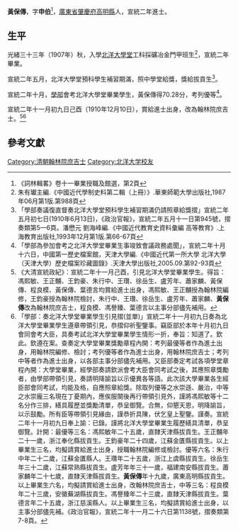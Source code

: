 '''黃保傳'''{{BD|1892年||？年||catIdx=H黃}}，字'''申伯'''<ref>《詞林輯畧》卷十一畢業授職及館選，第2頁</ref>，[[廣東省|廣東省]][[肇慶府|肇慶府]][[高明縣|高明縣]]人，宣統二年進士。

== 生平 ==
光緒三十三年（1907年）秋，入學[[北洋大學堂|北洋大學堂]]工科採礦冶金門甲班生<ref>朱有瓛主編.《中國近代學制史料第二輯（上冊）》.華東師範大學出版社,1987年06月第1版.第988頁</ref>，宣統二年畢業。

宣統二年五月，北洋大學堂預科學生補習期滿，照中學堂給獎，獎給拔貢生<ref>「學部奏議復直督奏北洋大學堂預科學生補習期滿仍請照章給獎摺」宣統二年五月初七日(1910年6月13日)，《政治官報》，宣統二年五月十一日第945號，摺奏類第5—6頁。潘懋元 劉海峰編.《中國近代教育史資料彙編 高等教育》.上海教育出版社,1993年12月第1版.第66-67頁</ref>。

宣統二年十月，[[學部|學部]]會考北洋大學堂畢業學生，黃保傳得70.28分，考列優等<ref>「學部為參加會考之北洋大學堂畢業生事竣致會議政務處聞」，宣統二年十月十六日，中國第一歷史檔案館，天津大學編.《中國近代第一所大學 北洋大學（天津大學）歷史檔案珍藏圖錄》.天津大學出版社,2005.09.第92-93頁</ref>。

宣統二年十一月初九日己酉（1910年12月10日），賞給進士出身，改為翰林院庶吉士。<ref>《大清宣統政紀》：宣統二年十一月己酉，引見北洋大學堂畢業學生。得旨：馮熙敏、王正黼、王鈞豪、朱行中、王瓚、徐岳生、盧芳年、蕭家麟、黃保傳、程良模、黃保傳、葉德言均賞給進士出身，馮熙敏、王正黼授為翰林院編修，王鈞豪授為翰林院檢討，朱行中、王瓚、徐岳生、盧芳年、蕭家麟、'''黃保傳'''改為翰林院庶吉士，程良模、馮譽臻、葉德言以主事分部儘先補用。</ref><ref>「學部：奏北洋大學堂畢業學生引見摺(並單)」宣統二年十一月初九日奏為北洋大學堂畢業學生遵章帶領引見，恭摺仰祈聖鑒事。竊臣部於本年十月初九日會同會考大臣，具奏考試北洋大學堂畢業學生情形一折，奉旨：知道了。欽此。欽遵在案。查奏定大學堂畢業獎勵章程內開：考列最優等者作為進土出身，用翰林院編修、檢討；考列優等者作為進士出身，用翰林院庶吉士；考列中等者作為進士出身，以各部主事分部儘先補用。又臣部奏定考試各項學堂章程內開：大學堂畢業，經學部奏請欽派會考大臣會同考試之後，其應照章獎勵者，由學部帶領引見，奏請明降諭旨以示優異各等語。此次該大學畢業各生經臣部會同考試，均能及格，自應照章給獎。除取列優等之水崇遜、嚴治，中等之水崇龐三名現在丁憂期內，應俟服闋後再行帶領引見外，謹將馮熙敏等十二名分作三排，繕具履歷並獎勵清單，恭呈御覽。合無，仰懇天恩，明降諭旨，以示鼓勵。所有臣等帶領引見緣由，謹恭折具陳，伏乞皇上聖鑒。謹奏。宣統二年十一月初九日奉上諭：已錄。謹將北洋大學堂畢業生履歷繕具清單，恭呈御覽。計開：最優等三名：馮熙敏年二十五歲，直隸天津縣拔貢生。王正黼年二十一歲，浙江奉化縣拔貢生。王鈞豪年二十四歲，江蘇金匱縣拔貢生。以上畢業生三名，均擬請賞給進士出身，授職翰林院編修或檢討。優等六名：朱行中年二十二歲，江蘇金匱縣人。王瓚年二十五歲，浙江上虞縣拔貢生。徐岳生年三十二歲，江蘇常熟縣拔貢生。盧芳年年三十一歲，福建南安縣拔貢生。蕭家麟年二十七歲，直隸天津縣拔貢生。'''黃保傳'''年十九歲，廣東高明縣拔貢生。以上畢業生六名，均擬請賞給進士出身，改翰林院庶吉士，中等三名：程良模年二十三歲，安徽蕪湖縣拔貢生。馮譽臻年二十三歲，直隸天津縣拔貢生。葉德言年二十五歲，浙江慈溪縣人。以上畢業生三名，均擬請賞給進士出身，以主事分部儘先補。《政治官報》，宣統二年十一月二十六日第1138號，摺奏類第7-8頁。</ref>

==參考文獻==
{{Reflist|1}}

{{宣統二年游學畢業進士}}

{{Authority control}}

{{DEFAULTSORT:H黃}}
[[Category:清朝翰林院庶吉士|Category:清朝翰林院庶吉士]]
[[Category:北洋大学校友|Category:北洋大学校友]]